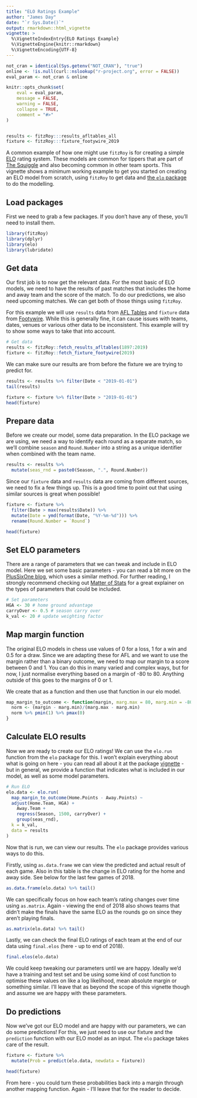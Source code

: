 ```yaml
---
title: "ELO Ratings Example"
author: "James Day"
date: "`r Sys.Date()`"
output: rmarkdown::html_vignette
vignette: >
  %\VignetteIndexEntry{ELO Ratings Example}
  %\VignetteEngine{knitr::rmarkdown}
  %\VignetteEncoding{UTF-8}
---
```


```r
not_cran = identical(Sys.getenv("NOT_CRAN"), "true")
online <- !is.null(curl::nslookup("r-project.org", error = FALSE))
eval_param <- not_cran & online

knitr::opts_chunk$set(
	eval = eval_param,
	message = FALSE,
	warning = FALSE,
	collapse = TRUE,
	comment = "#>"
)


results <- fitzRoy:::results_afltables_all
fixture <- fitzRoy:::fixture_footywire_2019
```

A common example of how one might use `fitzRoy` is for creating a simple [ELO](https://en.wikipedia.org/wiki/Elo_rating_system) rating system. These models are common for tippers that are part of [The Squiggle](https://squiggle.com.au/) and also becoming common in other team sports. This vignette shows a minimum working example to get you started on creating an ELO model from scratch, using `fitzRoy` to get data and [the `elo` package](https://github.com/eheinzen/elo) to do the modelling.

## Load packages
First we need to grab a few packages. If you don't have any of these, you'll need to install them. 

```r
library(fitzRoy)
library(dplyr)
library(elo)
library(lubridate)
```

## Get data
Our first job is to now get the relevant data. For the most basic of ELO models, we need to have the results of past matches that includes the home and away team and the score of the match. To do our predictions, we also need upcoming matches. We can get both of those things using `fitzRoy`.

For this example we will use `results` data from [AFL Tables](https://afltables.com/afl/afl_index.html) and `fixture` data from [Footywire](https://www.footywire.com/). While this is generally fine, it can cause issues with teams, dates, venues or various other data to be inconsistent. This example will try to show some ways to take that into account. 


```r
# Get data
results <- fitzRoy::fetch_results_afltables(1897:2019)
fixture <- fitzRoy::fetch_fixture_footywire(2019)
```

We can make sure our results are from before the fixture we are trying to predict for. 

```r
results <- results %>% filter(Date < "2019-01-01")
tail(results)
```


```r
fixture <- fixture %>% filter(Date > "2019-01-01")
head(fixture)
```

## Prepare data
Before we create our model, some data preparation. In the ELO package we are using, we need a way to identify each round as a separate match, so we'll combine `season` and `Round.Number` into a string as a unique identifier when combined with the team name.  


```r
results <- results %>%
  mutate(seas_rnd = paste0(Season, ".", Round.Number))

```

Since our `fixture` data and `results` data are coming from different sources, we need to fix a few things up. This is a good time to point out that using similar sources is great when possible! 

```r
fixture <- fixture %>%
  filter(Date > max(results$Date)) %>%
  mutate(Date = ymd(format(Date, "%Y-%m-%d"))) %>%
  rename(Round.Number = `Round`)

head(fixture)
```

## Set ELO parameters
There are a range of parameters that we can tweak and include in ELO model. Here we set some basic parameters - you can read a bit more on the [PlusSixOne blog](https://www.plussixoneblog.com/), which uses a similar method. For further reading, I strongly recommend checking out [Matter of Stats](http://www.matterofstats.com/mafl-stats-journal/2013/10/13/building-your-own-team-rating-system.html) for a great explainer on the types of parameters that could be included. 


```r
# Set parameters
HGA <- 30 # home ground advantage
carryOver <- 0.5 # season carry over
k_val <- 20 # update weighting factor
```

## Map margin function
The original ELO models in chess use values of 0 for a loss, 1 for a win and 0.5 for a draw. Since we are adapting these for AFL and we want to use the margin rather than a binary outcome, we need to map our margin to a score between 0 and 1. You can do this in many varied and complex ways, but for now, I just normalise everything based on a margin of -80 to 80. Anything outside of this goes to the margins of 0 or 1.

We create that as a function and then use that function in our elo model. 

```r
map_margin_to_outcome <- function(margin, marg.max = 80, marg.min = -80){
  norm <- (margin - marg.min)/(marg.max - marg.min)
  norm %>% pmin(1) %>% pmax(0)
}
```

## Calculate ELO results
Now we are ready to create our ELO ratings! We can use the `elo.run` function from the `elo` package for this. I won't explain everything about what is going on here -  you can read all about it at the package [vignette](https://CRAN.R-project.org/package=elo) - but in general, we provide a function that indicates what is included in our model, as well as some model parameters. 

```r
# Run ELO
elo.data <- elo.run(
  map_margin_to_outcome(Home.Points - Away.Points) ~
  adjust(Home.Team, HGA) +
    Away.Team +
    regress(Season, 1500, carryOver) +
    group(seas_rnd),
  k = k_val,
  data = results
)

```

Now that is run, we can view our results. The `elo` package provides various ways to do this.

Firstly, using `as.data.frame` we can view the predicted and actual result of each game. Also in this table is the change in ELO rating for the home and away side. See below for the last few games of 2018.
```r
as.data.frame(elo.data) %>% tail()
```

We can specifically focus on how each team's rating changes over time using `as.matrix`. Again - viewing the end of 2018 also shows teams that didn't make the finals have the same ELO as the rounds go on since they aren't playing finals. 

```r
as.matrix(elo.data) %>% tail()
```

Lastly, we can check the final ELO ratings of each team at the end of our data using `final.elos` (here - up to end of 2018). 

```r
final.elos(elo.data)
```

We could keep tweaking our parameters until we are happy. Ideally we'd have a training and test set and be using some kind of cost function to optimise these values on like a log likelihood, mean absolute margin or something similar. I'll leave that as beyond the scope of this vignette though and assume we are happy with these parameters.

## Do predictions
Now we've got our ELO model and are happy with our parameters, we can do some predictions! For this, we just need to use our fixture and the `prediction` function with our ELO model as an input. The `elo` package takes care of the result. 

```r
fixture <- fixture %>%
  mutate(Prob = predict(elo.data, newdata = fixture))

head(fixture)
```

From here - you could turn these probabilities back into a margin through another mapping function. Again - I'll leave that for the reader to decide. 
